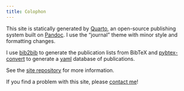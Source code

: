 ```yaml
---
title: Colophon
---
```


This site is statically generated by [Quarto](http://www.quarto.org), an open-source publishing system built on [Pandoc](https://pandoc.org). I use the "journal" theme with minor style and formatting changes. 

I use [bib2bib](https://www.lri.fr/~filliatr/bibtex2html/doc/manual.html) to generate the publication lists from BibTeX and [pybtex-convert](https://www.pybtex.org) to generate a [yaml](https://www.yaml.org) database of publications.  

See the [site repository](https://github.com/fcrawford/web2) for more information. 

If you find a problem with this site, please [contact me](/contact)! 




